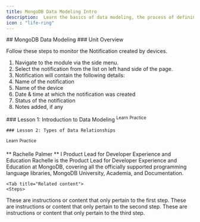 ---
title: MongoDB Data Modeling Intro
description:  Learn the basics of data modeling, the process of defining how data is stored and the relationships among different entities in your data, in MongoDB.
icon : "life-ring" 
---

<Tabs>
  <Tab title="Overview">
    ## MongoDB Data Modeling
    ### Unit Overview

 Follow these steps to monitor the Notification created by devices.
1. Navigate to the module via the side menu. 
2. Select the notification from the list on left hand side of the page.
3. Notification will contain the following details:
4. Name of the notification
5. Name of the device 
6. Date & time at which the notification was created
7. Status of the notification
8. Notes added, if any



  </Tab>
  <Tab title="Lessons">
    ### Lesson 1: Introduction to Data Modeling
   <sup>Learn</sup> 
    <sup>Practice</sup> 
    
    ### Lesson 2: Types of Data Relationships
   <sup>Learn</sup> 
    <sup>Practice</sup> 

  </Tab>

  <Tab title="Authors">
    ** Rachelle Palmer ** I Product Lead for Developer Experience and Education
    Rachelle is the Product Lead for Developer Experience and Education at MongoDB, covering all the officially supported programming language libraries, MongoDB University, Academia, and Documentation.
  </Tab>

    <Tab title="Related content">
    <Steps>
  <Step title="First content">
    These are instructions or content that only pertain to the first step.
  </Step>
  <Step title="Second Step">
    These are instructions or content that only pertain to the second step.
  </Step>
  <Step title="Third Step">
    These are instructions or content that only pertain to the third step.
  </Step>
</Steps>
  </Tab>
</Tabs>